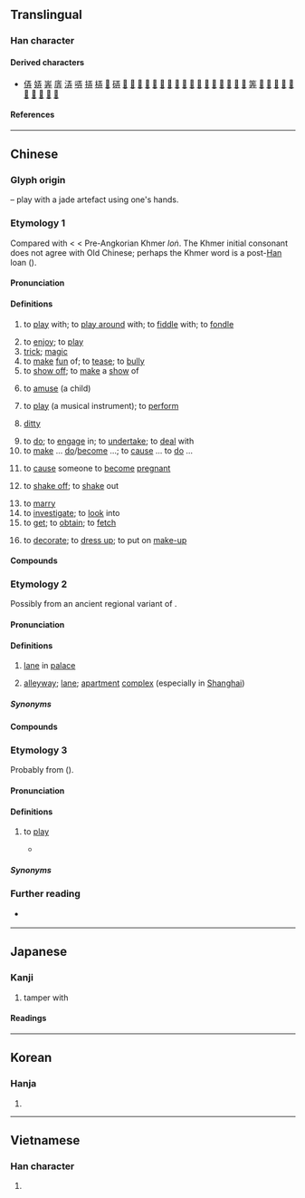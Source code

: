 {{character info}}
{{character info|0xf943}}
==Translingual==
{{stroke order|strokes=7}}

===Han character===
{{Han char|rn=55|rad=廾|as=04|sn=7|four=10441|canj=MGT|ids=⿱王廾}}

====Derived characters====
*[[㑝]] [[㛞]] [[㟖]] [[㢅]] [[㳥]] [[哢]] [[挵]] [[梇]] [[𤯨]] [[硦]] [[𠸙]] [[𧋼]] [[𨁦]] [[𥨋]] [[𩩖]] [[𠑋]] [[𡫶]] [[𢌊]] [[𤯩]] [[𤲌]] [[𤿰]] [[𧚠]] [[𥧪]] [[𦡠]] [[𩀳]] [[𪔠]] [[𢌌]] [[筭]] [[𡋱]] [[𡱯]] [[𡷟]] [[𢃈]] [[𢙱]] [[𢚸]] [[𤞬]] [[𨓡]] [[𪫵]] [[𫠯]]

====References====
{{Han ref|kx=0353.170|dkj=09596|dj=0669.010|hdz=10515.010|uh=5F04|ud=24324|bh=A7CB|bd=42955}}
{{Han ref|uh=F943}}

----

==Chinese==

===Glyph origin===
{{Han etym}}
{{Han compound|玉|廾|ls=ic|t1=jade|t2=hands}} – play with a jade artefact using one's hands.

===Etymology 1===
{{zh-forms|alt=挵,挊}}
Compared with {{cog|km|លួង||to console; to cheer; to coax; to flatter}} < {{cog|okz|lvaṅ||to cheer, amuse, entertain, divert}} < Pre-Angkorian Khmer ''loṅ''. The Khmer initial consonant does not agree with Old Chinese; perhaps the Khmer word is a post-[[Han]] loan ({{zh-ref|Schuessler, 2007}}).

====Pronunciation====
{{zh-pron
|m=nòng,nèng,2nb=colloquial
|dg=лун3
|c=lung6,nung6
|g=lung5
|h=pfs=nung;gd=lung4/lung3
|j=nung3
|mb=lōng
|md=lâe̤ng/lông
|md_note=lâe̤ng - colloquial; lông - literary
|mn=ml,jj,tw:lāng/ml,jj,tw:lōng
|mn_note=lāng - colloquial; lōng - literary
|mn-t=long6
|w=3lon
|x=long4
|mc=y
|oc=y
|ma=y
|cat=v,n
}}

====Definitions====
{{zh-hanzi}}

# to [[play]] with; to [[play around]] with; to [[fiddle]] with; to [[fondle]]
#: {{zh-x|真的 是 命運 弄 人。|It must be a quirk of fate.}}
# to [[enjoy]]; to [[play]]
# [[trick]]; [[magic]]
# to [[make]] [[fun]] of; to [[tease]]; to [[bully]]
# to [[show off]]; to [[make]] a [[show]] of
# {{lb|zh|Min Nan}} to [[amuse]] (a child)
# {{lb|zh|music}} to [[play]] (a musical instrument); to [[perform]]
# {{lb|zh|music}} [[ditty]]
# to [[do]]; to [[engage]] in; to [[undertake]]; to [[deal]] with
# to [[make]] ... [[do]]/[[become]] ...; to [[cause]] ... to [[do]] ...
#: {{zh-x|他 把 小孩 弄 哭 了。|He '''made''' the kid cry.}}
# {{lb|zh|colloquial}} to [[cause]] someone to [[become]] [[pregnant]]
# {{lb|zh|Min Nan}} to [[shake off]]; to [[shake]] out
# to [[marry]]
# to [[investigate]]; to [[look]] into
# to [[get]]; to [[obtain]]; to [[fetch]]
#: {{zh-x|你 這 書 哪兒{r} 弄 的 呀。|Where did you '''get''' the book?}}
# to [[decorate]]; to [[dress up]]; to put on [[make-up]]

====Compounds====
{{zh-der|彈弄|捏弄|搬脣弄舌|弄兵潢池|弄月嘲風|弄瓦之喜|弄璋之喜|弄刺子兒|不好弄|弄來弄去|品弄|五花爨弄|弄筆墨|丟眉弄色|弄乾坤|弄口鳴舌|丟眉弄眼|弄左性|弄飯|好弄玄虛|弄筆端|傳杯弄盞|弄狗相咬|弄精細|咂嘴弄舌|弄喧搗鬼|弄險|愚弄|弄好|弄口|弄法|弄盞傳杯|弄鬼|弄腔調|含飴弄孫|弄璋|弄鬼弔猴|弄鬼妝么|弄風兒|弄錢|弄送|弄車鼓|弄虛頭|弄虛作假|弄臣|弄聳|弄翰|弄精魂|弄粉調朱|弄窩子|弄神弄鬼|弄白相|弄瓦|弄璋之慶|弄玉偷香|弄獐|弄濤|弄潮兒|弄水|弄死|弄權|弄柳拈花|弄月摶風|弄月|弄文|弄擰了|弄手腳|弄性|弄巧成拙|弄巧反拙|弄岔|弄局|弄小性兒|弄小|弄嘴弄舌|弄嘴|弄刀|弄假成真|弄丸|弄喧|弄錯|弄斧班門|一弄兒|弄優|弄甏|哄弄|嬉弄|作弄|弄鬆|唆弄|弄空頭|專國弄權|團弄|弄精神|嘲弄|弄性尚氣|媟弄|嘲風弄月|侍弄|弄文輕武|弄髒|和弄|圈弄|弄壞|吟風弄月|弄堂|弄乖|咂嘴弄脣|弄潮|弄倒|弄破|弄鬼搏沙|弄影|出乖弄醜|弄獐宰相|弄筆|撥弄|搏香弄粉|盤弄|搔頭弄姿|掉嘴弄舌|挑弄|撥弄是非|擠眼弄眉|播弄|抓弄|梅花三弄|搬弄|掬弄|持刀弄棒|摶香弄粉|撩弄|摩弄|挾勢弄權|玩弄|扯皮弄筋|撮弄|撫弄|瑟弄琴調|抱子弄孫|搬弄口舌|漁陽弄|搬口弄舌|禍弄|江南弄|瞞神弄鬼|攛弄|掇弄|盜弄|拈弄|拈花弄月|捉弄|掉弄|瑟調琴弄|班門弄斧|捕風弄月|插圈弄套|擠眉弄眼|拿板弄勢|提刀弄斧|狎弄|搬弄是非|火上弄冰|把弄|戲弄|抬鼓弄|故弄玄虛|沒打弄|搔首弄姿|潢池弄兵|摶砂弄汞|賣弄|翻弄|造化弄人|車鼓弄|簸弄|竊弄威權|調絃弄管|踢天弄井|顯弄|般弄|胡弄局|調嘴弄舌|舞文弄墨|踢弄|鬼弄|舞弄|販弄|調墨弄筆|顧影弄姿|舞筆弄文|簉弄|變弄|竊弄|調脣弄舌|飯飽弄箸|耍弄|運弄|翻脣弄舌|調風弄月|調舌弄脣|調弄|裝神弄鬼|舞文弄法|弄獅}}

===Etymology 2===
{{zh-forms|alt=衖}}
Possibly from an ancient regional variant of {{och-l|巷|alley}}.

====Pronunciation====
{{zh-pron
|m=lòng
|c=lung6
|md=lâe̤ng
|mn=lāng/lōng
|mn_note=lāng - colloquial; lōng - literary
|mn-t=long6
|w=3lon
|mc=y
|oc=
|cat=n
}}

====Definitions====
{{zh-hanzi}}

# {{lb|zh|historical}} [[lane]] in [[palace]]
# {{lb|zh|regional}} [[alleyway]]; [[lane]]; [[apartment]] [[complex]] (especially in [[Shanghai]])
#: {{zh-x|^安-遠 ^路 ^一-八 弄{Lòng}|18 Anyuan Road}}

=====Synonyms=====
{{zh-dial|衚衕}}

====Compounds====
{{zh-der|fold=1|巷弄|弄堂}}

===Etymology 3===
{{zh-forms|alt=玩}}
Probably from {{bor|nan|onb|ȵam¹||to play}} ({{zh-ref|Fu, 2008}}).

====Pronunciation====
{{zh-pron
|cat=v
}}
{{rfp|zh}}

====Definitions====
{{zh-hanzi}}

# {{lb|zh|Hainanese|Leizhou Min}} to [[play]]
#* {{zh-x|出來 弄 就 毋甭 驚 食 醉 make#English\make it#English\it right#English\righ(t)||MN-H|ref={{lang|zh|强哥}} (Mr. Hiang), [https://www.youtube.com/watch?v=o8RjiuVqCEI O Nai]}}

=====Synonyms=====
{{zh-dial|玩}}

===Further reading===
* {{q|Min Nan pronunciation audio}} {{thcwd|3143}}

{{zh-cat|Elementary}}

----

==Japanese==

===Kanji===
{{ja-kanji|grade=c|rs=廾04}}

# tamper with

====Readings====
{{ja-readings
|goon=る
|kanon=ろう
|kun=もてあそ-ぶ, たわむ-れる, いじ-る, いじく-る, いら-う, いろ-う, まさぐ-る
}}

----

==Korean==

===Hanja===
{{ko-hanja|희롱하다|희롱할|롱||농}}

# {{rfdef|ko|sort=廾04}}

----

==Vietnamese==

===Han character===
{{vi-readings|reading=lộng, lóng, lồng, luồng, lòng, lụng, trổng|rs=廾04}}

# {{rfdef|vi|sort=廾04}}